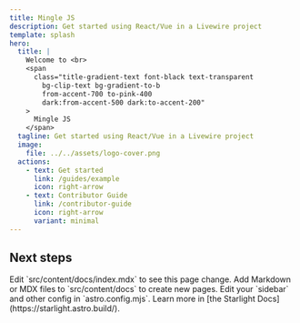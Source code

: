 ```yaml
---
title: Mingle JS
description: Get started using React/Vue in a Livewire project
template: splash
hero:
  title: |
    Welcome to <br>
    <span
      class="title-gradient-text font-black text-transparent
        bg-clip-text bg-gradient-to-b
        from-accent-700 to-pink-400
        dark:from-accent-500 dark:to-accent-200"
    >
      Mingle JS
    </span>
  tagline: Get started using React/Vue in a Livewire project
  image:
    file: ../../assets/logo-cover.png
  actions:
    - text: Get started
      link: /guides/example
      icon: right-arrow
    - text: Contributor Guide
      link: /contributor-guide
      icon: right-arrow
      variant: minimal
---
```



## Next steps

<CardGrid stagger>
	<Card title="Update content" icon="pencil">
		Edit `src/content/docs/index.mdx` to see this page change.
	</Card>
	<Card title="Add new content" icon="add-document">
		Add Markdown or MDX files to `src/content/docs` to create new pages.
	</Card>
	<Card title="Configure your site" icon="setting">
		Edit your `sidebar` and other config in `astro.config.mjs`.
	</Card>
	<Card title="Read the docs" icon="open-book">
		Learn more in [the Starlight Docs](https://starlight.astro.build/).
	</Card>
</CardGrid>
